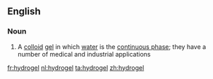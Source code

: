 ==English==

===Noun===
{{wikipedia}}
{{en-noun}}

# A [[colloid]] [[gel]] in which [[water]] is the [[continuous phase]]; they have a number of medical and industrial applications

[[fr:hydrogel]]
[[nl:hydrogel]]
[[ta:hydrogel]]
[[zh:hydrogel]]